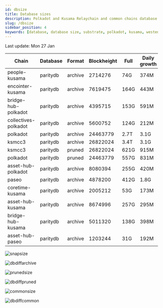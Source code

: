 ```yaml
---
id: dbsize
title: Database sizes
description: Polkadot and Kusama Relaychain and common chains database sizes
slug: /dbsize
sidebar_position: 4
keywords: [database, database size, substrate, polkadot, kusama, westend]
---
```



Last update: Mon 27 Jan

| Chain    | Database   | Format | Blockheight | Full         | Daily growth |
| ------------------------| ----------- | -------- | ------- | ---------- | ----- | 
| people-kusama | paritydb | archive | 2714276 | 74G | 374M |
| encointer-kusama | paritydb | archive | 7619475 | 164G | 443M |
| bridge-hub-polkadot | paritydb | archive | 4395715 | 153G | 591M |
| collectives-polkadot | paritydb | archive | 5600752 | 124G | 212M |
| polkadot | paritydb | archive | 24463779 | 2.7T | 3.1G |
| ksmcc3 | paritydb | archive | 26822024 | 3.4T | 3.1G |
| ksmcc3 | paritydb | pruned | 26822024 | 621G | 915M |
| polkadot | paritydb | pruned | 24463779 | 557G | 831M |
| asset-hub-polkadot | paritydb | archive | 8080394 | 255G | 420M |
| paseo | paritydb | archive | 4878200 | 412G | 1.8G |
| coretime-kusama | paritydb | archive | 2005212 | 53G | 173M |
| asset-hub-kusama | paritydb | archive | 8674996 | 257G | 295M |
| bridge-hub-kusama | paritydb | archive | 5011320 | 138G | 398M |
| asset-hub-paseo | paritydb | archive | 1203244 | 31G | 192M |

![snapsize](/img/archivesize.png)

![dbdiffarchive](/img/dbdiffrelay.png)

![prunedsize](/img/prunedsize.png)

![dbdiffpruned](/img/dbdiffpruned.png)

![commonsize](/img/commonsize.png)

![dbdiffcommon](/img/dbdiffcommon.png)
